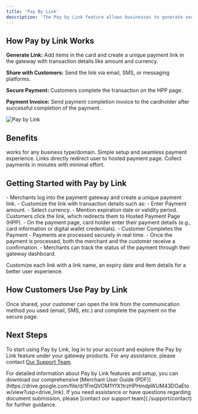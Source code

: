 ```yaml
---
title: 'Pay By Link'
description: 'The Pay by Link feature allows businesses to generate secure payment links and share them via email, SMS, or chat. It is an efficient solution for collecting payments without the need for a complete online storefront.'
---
```


## **How Pay by Link Works**

**Generate Link:** Add items in the card and create a unique payment link in the gateway with transaction details like amount and currency.

**Share with Customers:** Send the link via email, SMS, or messaging platforms.

**Secure Payment:** Customers complete the transaction on the HPP page.

**Payment Invoice:** Send payment completion invoice to the cardholder after successful completion of the payment.

![Pay by Link](/images/flows-PBL.svg)

## **Benefits**

<CardGroup>
  <Card title="Flexibility" icon="shuffle">
    works for any business type/domain.
  </Card>

  <Card title="Ease of Use" icon="mobile">
    Simple setup and seamless payment experience.
  </Card>

  <Card title="Security" icon="shield-check">
    Links directly redirect user to hosted payment page.
  </Card>

  <Card title="Quick Payments" icon="cart-shopping-fast">
    Collect payments in minutes with minimal effort.
  </Card>
</CardGroup>

## **Getting Started with Pay by Link**


<Steps>
  
  <Step title="Generate the Payment Link">
- Merchants log into the payment gateway and create a unique payment link.
- Customize the link with transaction details such as:
  - Enter Payment amount.
  - Select currency.
  - Mention expiration date or validity period. 
  </Step>


  <Step title="Customer Accesses the Link">
    Customers click the link, which redirects them to Hosted Payment Page (HPP).
  </Step>

  <Step title="Customer Completes the Payment">
- On the payment page, card holder enter their payment details (e.g., card information or digital wallet credentials).
- Customer Completes the Payment
- Payments are processed securely in real time.
  </Step>

  <Step title="Transaction Confirmation">
   - Once the payment is processed, both the merchant and the customer receive a confirmation.
- Merchants can track the status of the payment through their gateway dashboard.
  </Step>
  
</Steps>

<Tip>Customize each link with a link name, an expiry date and item details for a better user experience.</Tip>

## **How Customers Use Pay by Link**

Once shared, your customer can open the link from the communication method you used (email, SMS, etc.) and complete the payment on the secure page.

## **Next Steps**

To start using Pay by Link, log in to your account and explore the Pay by Link feature under your gateway products. For any assistance, please contact [Our Support Team](/support/contact).

<Note>
  For detailed information about Pay by Link features and setup, you can download our comprehensive [Merchant User Guide (PDF)](https://drive.google.com/file/d/1FmQVOM1YfX1trzHPHmdpWUM43DOaEtow/view?usp=drive_link).
</Note>

<Card title="Need Assistance?" icon="life-ring" href="/support/contact">
  If you need assistance or have questions regarding document submission, please [contact our support team](./support/contact) for further guidance.
</Card>